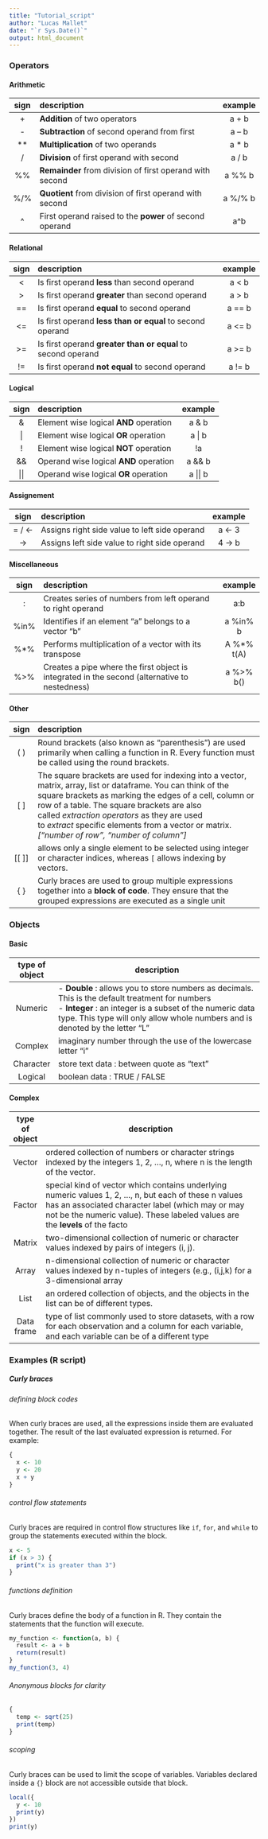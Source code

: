 ---
title: "Tutorial_script"
author: "Lucas Mallet"
date: "`r Sys.Date()`"
output: html_document
---

###  Operators
#### Arithmetic

| sign | description                                              | example |
| :--: | :------------------------------------------------------- | :-----: |
|  +   | **Addition** of two operators                            |  a + b  |
|  -   | **Subtraction** of second operand from first             |  a – b  |
|  **  | **Multiplication** of two operands                       |  a * b  |
|  /   | **Division** of first operand with second                |  a / b  |
|  %%  | **Remainder** from division of first operand with second | a %% b  |
| %/%  | **Quotient** from division of first operand with second  | a %/% b |
|  ^   | First operand raised to the **power** of second operand  |   a^b   |
#### Relational

| sign | description                                                  | example |
| :--: | :----------------------------------------------------------- | :-----: |
|  <   | Is first operand **less** than second operand                |  a < b  |
|  >   | Is first operand **greater** than second operand             |  a > b  |
|  ==  | Is first operand **equal** to second operand                 | a == b  |
|  <=  | Is first operand **less than or equal** to second operand    | a <= b  |
|  >=  | Is first operand **greater than or equal** to second operand | a >= b  |
|  !=  | Is first operand **not equal** to second operand             | a != b  |
#### Logical

| sign | description                            | example  |
| :--: | :------------------------------------- | :------: |
|  &   | Element wise logical **AND** operation |  a & b   |
|  \|  | Element wise logical **OR** operation  |  a \| b  |
|  !   | Element wise logical **NOT** operation |    !a    |
|  &&  | Operand wise logical **AND** operation |  a && b  |
| \|\| | Operand wise logical **OR** operation  | a \|\| b |
#### Assignement
|  sign  | description                                   | example |
| :----: | :-------------------------------------------- | :-----: |
| = / <- | Assigns right side value to left side operand | a <- 3  |
|   ->   | Assigns left side value to right side operand | 4 -> b  |
#### Miscellaneous

| sign | description                                                                                   |  example   |
| :--: | :-------------------------------------------------------------------------------------------- | :--------: |
|  :   | Creates series of numbers from left operand to right operand                                  |    a:b     |
| %in% | Identifies if an element "a" belongs to a vector "b"                                          |  a %in% b  |
| %*%  | Performs multiplication of a vector with its transpose                                        | A %*% t(A) |
| %>%  | Creates a pipe where the first object is integrated in the second (alternative to nestedness) | a %>% b()  |
#### Other

|  sign  | description                                                                                                                                                                                                                                                                                                                                                           |
| :----: | :-------------------------------------------------------------------------------------------------------------------------------------------------------------------------------------------------------------------------------------------------------------------------------------------------------------------------------------------------------------------- |
|  ( )   | Round brackets (also known as "parenthesis") are used primarily when calling a function in R. Every function must be called using the round brackets.                                                                                                                                                                                                                 |
|  [ ]   | The square brackets are used for indexing into a vector, matrix, array, list or dataframe. You can think of the square brackets as marking the edges of a cell, column or row of a table. The square brackets are also called _extraction operators_ as they are used to _extract_ specific elements from a vector or matrix. _["number of row", "number of column"]_ |
| \[[ ]] | allows only a single element to be selected using integer or character indices, whereas `[` allows indexing by vectors.                                                                                                                                                                                                                                               |
|  { }   | Curly braces are used to group multiple expressions together into a **block of code**. They ensure that the grouped expressions are executed as a single unit                                                                                                                                                                                                         |

### Objects 
#### Basic

| type of object | description                                                                                                                                                                                                                                         |
| :------------: | --------------------------------------------------------------------------------------------------------------------------------------------------------------------------------------------------------------------------------------------------- |
|    Numeric     | -  **Double** : allows you to store numbers as decimals. This is the default treatment for numbers<br>- **Integer** : an integer is a subset of the numeric data type. This type will only allow whole numbers and is denoted by the letter “L”<br> |
|    Complex     | imaginary number through the use of the lowercase letter “i”                                                                                                                                                                                        |
|   Character    | store text data : between quote as "text"                                                                                                                                                                                                           |
|    Logical     | boolean data : TRUE / FALSE                                                                                                                                                                                                                         |
#### Complex
| type of object | description                                                                                                                                                                                                                                |
| :------------: | ------------------------------------------------------------------------------------------------------------------------------------------------------------------------------------------------------------------------------------------ |
|     Vector     | ordered collection of numbers or character strings indexed by the integers 1, 2, …, n, where n is the length of the vector.                                                                                                                |
|     Factor     | special kind of vector which contains underlying numeric values 1, 2, …, n, but each of these n values has an associated character label (which may or may not be the numeric value). These labeled values are the **levels** of the facto |
|     Matrix     | two-dimensional collection of numeric or character values indexed by pairs of integers (i, j).                                                                                                                                             |
|     Array      | n-dimensional collection of numeric or character values indexed by n-tuples of integers (e.g., (i,j,k) for a 3-dimensional array                                                                                                           |
|      List      | an ordered collection of objects, and the objects in the list can be of different types.                                                                                                                                                   |
|   Data frame   | type of list commonly used to store datasets, with a row for each observation and a column for each variable, and each variable can be of a different type                                                                                 |

### Examples (R script)
##### Curly braces


######  defining block codes 
When curly braces are used, all the expressions inside them are evaluated together. The result of the last evaluated expression is returned. For example:
```{r}
{
  x <- 10
  y <- 20
  x + y
}
```

###### control flow statements
Curly braces are required in control flow structures like `if`, `for`, and `while` to group the statements executed within the block.
``` {r}
x <- 5
if (x > 3) {
  print("x is greater than 3")
}

```

###### functions definition
Curly braces define the body of a function in R. They contain the statements that the function will execute.
``` {r}
my_function <- function(a, b) {
  result <- a + b
  return(result)
}
my_function(3, 4)  
```

###### Anonymous blocks for clarity
``` {r}
{
  temp <- sqrt(25)
  print(temp)
}
```

###### scoping
Curly braces can be used to limit the scope of variables. Variables declared inside a `{}` block are not accessible outside that block.
``` {r}
local({
  y <- 10  
  print(y) 
})
print(y) 
```

